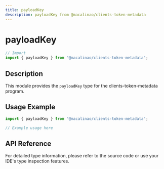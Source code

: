 ```yaml
---
title: payloadKey
description: payloadKey from @macalinao/clients-token-metadata
---
```


# payloadKey

```typescript
// Import
import { payloadKey } from "@macalinao/clients-token-metadata";
```

## Description

This module provides the `payloadKey` type for the clients-token-metadata program.

## Usage Example

```typescript
import { payloadKey } from "@macalinao/clients-token-metadata";

// Example usage here
```

## API Reference

For detailed type information, please refer to the source code or use your IDE's type inspection features.
